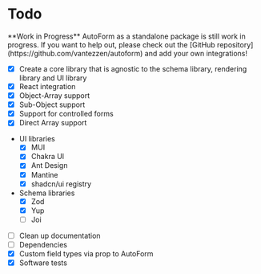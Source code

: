 # Todo


<Callout emoji="🚧">
  **Work in Progress** AutoForm as a standalone package is still work in
  progress. If you want to help out, please check out the [GitHub
  repository](https://github.com/vantezzen/autoform) and add your own
  integrations!
</Callout>

- [x] Create a core library that is agnostic to the schema library, rendering library and UI library
- [x] React integration
- [x] Object-Array support
- [x] Sub-Object support
- [x] Support for controlled forms
- [x] Direct Array support

- UI libraries
  - [x] MUI
  - [x] Chakra UI
  - [x] Ant Design
  - [x] Mantine
  - [x] shadcn/ui registry
- Schema libraries
  - [x] Zod
  - [x] Yup
  - [ ] Joi
- [ ] Clean up documentation
- [ ] Dependencies
- [x] Custom field types via prop to AutoForm
- [x] Software tests
